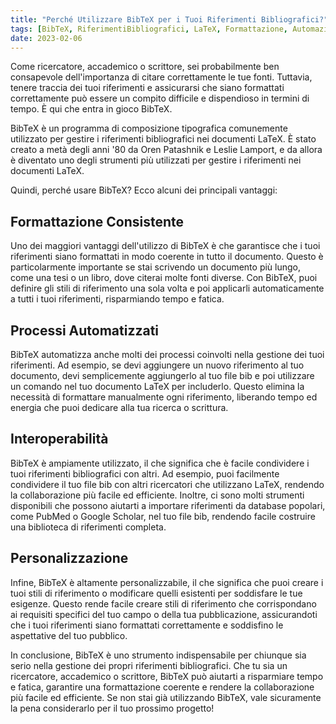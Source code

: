 ```yaml
---
title: "Perché Utilizzare BibTeX per i Tuoi Riferimenti Bibliografici?"
tags: [BibTeX, RiferimentiBibliografici, LaTeX, Formattazione, Automazione, Interoperabilità, Personalizzazione, Ricerca, Scrittura, Pubblicazione]
date: 2023-02-06
---
```


Come ricercatore, accademico o scrittore, sei probabilmente ben consapevole dell'importanza di citare correttamente le tue fonti. Tuttavia, tenere traccia dei tuoi riferimenti e assicurarsi che siano formattati correttamente può essere un compito difficile e dispendioso in termini di tempo. È qui che entra in gioco BibTeX.

BibTeX è un programma di composizione tipografica comunemente utilizzato per gestire i riferimenti bibliografici nei documenti LaTeX. È stato creato a metà degli anni '80 da Oren Patashnik e Leslie Lamport, e da allora è diventato uno degli strumenti più utilizzati per gestire i riferimenti nei documenti LaTeX.


<CiteDrive />

Quindi, perché usare BibTeX? Ecco alcuni dei principali vantaggi:

## Formattazione Consistente

Uno dei maggiori vantaggi dell'utilizzo di BibTeX è che garantisce che i tuoi riferimenti siano formattati in modo coerente in tutto il documento. Questo è particolarmente importante se stai scrivendo un documento più lungo, come una tesi o un libro, dove citerai molte fonti diverse. Con BibTeX, puoi definire gli stili di riferimento una sola volta e poi applicarli automaticamente a tutti i tuoi riferimenti, risparmiando tempo e fatica.

## Processi Automatizzati

BibTeX automatizza anche molti dei processi coinvolti nella gestione dei tuoi riferimenti. Ad esempio, se devi aggiungere un nuovo riferimento al tuo documento, devi semplicemente aggiungerlo al tuo file bib e poi utilizzare un comando nel tuo documento LaTeX per includerlo. Questo elimina la necessità di formattare manualmente ogni riferimento, liberando tempo ed energia che puoi dedicare alla tua ricerca o scrittura.

## Interoperabilità

BibTeX è ampiamente utilizzato, il che significa che è facile condividere i tuoi riferimenti bibliografici con altri. Ad esempio, puoi facilmente condividere il tuo file bib con altri ricercatori che utilizzano LaTeX, rendendo la collaborazione più facile ed efficiente. Inoltre, ci sono molti strumenti disponibili che possono aiutarti a importare riferimenti da database popolari, come PubMed o Google Scholar, nel tuo file bib, rendendo facile costruire una biblioteca di riferimenti completa.

## Personalizzazione

Infine, BibTeX è altamente personalizzabile, il che significa che puoi creare i tuoi stili di riferimento o modificare quelli esistenti per soddisfare le tue esigenze. Questo rende facile creare stili di riferimento che corrispondano ai requisiti specifici del tuo campo o della tua pubblicazione, assicurandoti che i tuoi riferimenti siano formattati correttamente e soddisfino le aspettative del tuo pubblico.

In conclusione, BibTeX è uno strumento indispensabile per chiunque sia serio nella gestione dei propri riferimenti bibliografici. Che tu sia un ricercatore, accademico o scrittore, BibTeX può aiutarti a risparmiare tempo e fatica, garantire una formattazione coerente e rendere la collaborazione più facile ed efficiente. Se non stai già utilizzando BibTeX, vale sicuramente la pena considerarlo per il tuo prossimo progetto!